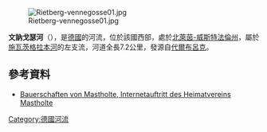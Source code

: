{{Onesource|time=2020-08-14T04:25:59+00:00}}
{{Coord|51|44|49|N|8|21|57|E|display=title}}

[[Image:Rietberg-vennegosse01.jpg|right]]

'''文訥戈瑟河'''（{{lang-de|Vennegosse}}），是[[德國|德國]]的河流，位於該國西部，處於[[北萊茵-威斯特法倫州|北萊茵-威斯特法倫州]]，屬於[[施瓦茨格拉本河_(格倫訥河支流)|施瓦茨格拉本河]]的左支流，河道全長7.2公里，發源自[[代爾布呂克|代爾布呂克]]。

==參考資料==
* [http://www.mastholte-online.de/heimatverein/html/bauernschaften_von_mastholte.html Bauerschaften von Mastholte, Internetauftritt des Heimatvereins Mastholte] {{Wayback|url=http://www.mastholte-online.de/heimatverein/html/bauernschaften_von_mastholte.html |date=20150527210640 }}

{{Germany-geo-stub}}
[[Category:德國河流|Category:德國河流]]